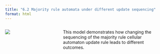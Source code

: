 ```yaml
---
title: "6.2 Majority rule automata under different update sequencing"
format: html
---
```


:::: {.columns}
::: {.column width=35%}
[![](6.2-majority-rule-under-different-update-models.png)](6.2-majority-rule-under-different-update-models.nlogox)
:::

::: {.column width=65%}
This model demonstrates how changing the sequencing of the majority rule cellular automaton update rule leads to different outcomes.
:::
::::